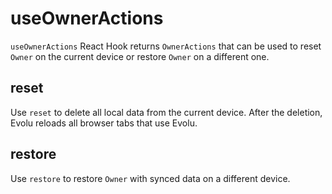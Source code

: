 # useOwnerActions

`useOwnerActions` React Hook returns `OwnerActions` that can be used to
reset `Owner` on the current device or restore `Owner` on a different one.

## reset

Use `reset` to delete all local data from the current device.
After the deletion, Evolu reloads all browser tabs that use Evolu.

## restore

Use `restore` to restore `Owner` with synced data on a different device.

